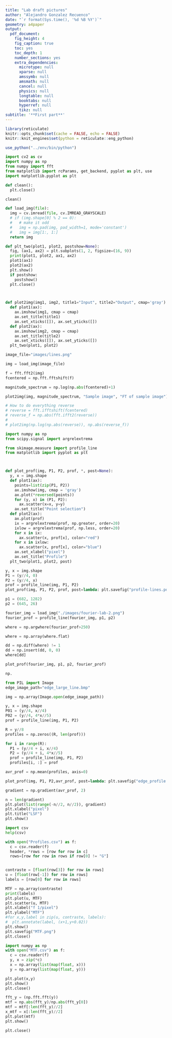 ```yaml
---
title: "Lab draft pictures"
author: "Alejandro Gonzalez Recuenco"
date: "`r format(Sys.time(), '%d %B %Y')`"
geometry: a4paper
output:
  pdf_document:
    fig_height: 4
    fig_caption: true
    toc: yes
    toc_depth: 1
    number_sections: yes
    extra_dependencies:
      microtype: null
      xparse: null
      amssymb: null
      amsmath: null
      cancel: null
      physics: null
      longtable: null
      booktabs: null
      hyperref: null
      tikz: null
subtitle: '**First part**'
---
```



```r
library(reticulate)
knitr::opts_chunk$set(cache = FALSE, echo = FALSE)
knitr::knit_engines$set(python = reticulate::eng_python)

use_python("../env/bin/python")

```


```python
import cv2 as cv
import numpy as np
from numpy import fft
from matplotlib import rcParams, get_backend, pyplot as plt, use
import matplotlib.pyplot as plt

def clean():
  plt.close()

clean()

def load_img(file):
  img = cv.imread(file, cv.IMREAD_GRAYSCALE)
  # if (img.shape[0] % 2 == 0):
  #   # make it odd
  #   img = np.pad(img, pad_width=1, mode='constant')
  #   img = img[1:, 1:]
  return img

def plt_two(plot1, plot2, postshow=None):
  fig, (ax1, ax2) = plt.subplots(1, 2, figsize=(16, 9))
  print(plot1, plot2, ax1, ax2)
  plot1(ax1)
  plot2(ax2)
  plt.show()
  if postshow:
    postshow()
  plt.close()



def plot2img(img1, img2, title1="Input", title2="Output", cmap='gray'):
  def plot1(ax):
    ax.imshow(img1, cmap = cmap)
    ax.set_title(title1)
    ax.set_xticks([]), ax.set_yticks([])
  def plot2(ax):
    ax.imshow(img2, cmap = cmap)
    ax.set_title(title2)
    ax.set_xticks([]), ax.set_yticks([])
  plt_two(plot1, plot2)


```

```python

image_file="images/lines.png"

img = load_img(image_file)

f = fft.fft2(img)
fcentered = np.fft.fftshift(f)

magnitude_spectrum = np.log(np.abs(fcentered)+1)

plot2img(img, magnitude_spectrum, "Sample image", "FT of sample image")

# How to do everything reverse
# reverse = fft.ifftshift(fcentered)
# reverse_f = np.abs(fft.ifft2(reverse))
#
# plot2img(np.log(np.abs(reverse)), np.abs(reverse_f))

```

```python
import numpy as np
from scipy.signal import argrelextrema

from skimage.measure import profile_line
from matplotlib import pyplot as plt



def plot_prof(img, P1, P2, prof, *, post=None):
  y, x = img.shape
  def plot1(ax):
    points=list(zip(P1, P2))
    ax.imshow(img, cmap = 'gray')
    ax.plot(*reversed(points))
    for (y, x) in (P1, P2):
      ax.scatter(x=x, y=y)
    ax.set_title("Point selection")
  def plot2(ax):
    ax.plot(prof)
    ix = argrelextrema(prof, np.greater, order=20)
    ixlow = argrelextrema(prof, np.less, order=20)
    for x in ix:
      ax.scatter(x, prof[x], color="red")
    for x in ixlow:
      ax.scatter(x, prof[x], color="blue")
    ax.set_xlabel("pixel")
    ax.set_title("Profile")
  plt_two(plot1, plot2, post)

```

```python

y, x = img.shape
P1 = (y//4, 0)
P2 = (y//4, x)
prof = profile_line(img, P1, P2)
plot_prof(img, P1, P2, prof, post=lambda: plt.savefig("profile-lines.pdf"))

```

```python
p1 = (682, 1282)
p2 = (645, 26)

fourier_img = load_img("./images/fourier-lab-2.png")
fourier_prof = profile_line(fourier_img, p1, p2)

where = np.argwhere(fourier_prof>250)

where = np.array(where.flat)

dd = np.diff(where) != 1
dd = np.insert(dd, 0, 0)
where[dd]

plot_prof(fourier_img, p1, p2, fourier_prof)

np.


```

```python
from PIL import Image
edge_image_path="edge_large_line.bmp"

img = np.array(Image.open(edge_image_path))

y, x = img.shape
P01 = (y//4, x//4)
P02 = (y//4, 4*x//5)
prof = profile_line(img, P1, P2)

R = y//8
profiles = np.zeros((R, len(prof)))

for i in range(R):
  P1 = (y//4 + i, x//4)
  P2 = (y//4 + i, 4*x//5)
  prof = profile_line(img, P1, P2)
  profiles[i, :] = prof

avr_prof = np.mean(profiles, axis=0)

plot_prof(img, P1, P2,avr_prof, post=lambda: plt.savefig("edge_profile.png"));

gradient = np.gradient(avr_prof, 2)

n = len(gradient)
plt.plot(list(range(-n//2, n//2)), gradient)
plt.xlabel("pixel")
plt.title("LSF")
plt.show()

```

```python
import csv
help(csv)

with open("Profiles.csv") as f:
  c = csv.reader(f)
  header, *rows = [row for row in c]
  rows=[row for row in rows if row[0] != "G"]


contraste = [float(row[3]) for row in rows]
u = [float(row[-1]) for row in rows]
labels = [row[0] for row in rows]

MTF = np.array(contraste)
print(labels)
plt.plot(u, MTF)
plt.scatter(u, MTF)
plt.xlabel("f 1/pixel")
plt.ylabel("MTF")
#for x,y,label in zip(u, contraste, labels):
#  plt.annotate(label, (x+1,y+0.02))
plt.show()
plt.savefig("MTF.png")
plt.close()
```



```python
import numpy as np
with open("MTF.csv") as f:
  c = csv.reader(f)
  y, x = zip(*c)
  x = np.array(list(map(float, x)))
  y = np.array(list(map(float, y)))

plt.plot(x,y)
plt.show()
plt.close()
```


```python
fft_y = (np.fft.fft(y))
mtf = np.abs(fft_y)/np.abs(fft_y[0])
mtf = mtf[:len(fft_y)//2]
x_mtf = x[:len(fft_y)//2]
plt.plot(mtf)
plt.show()

plt.close()
```
